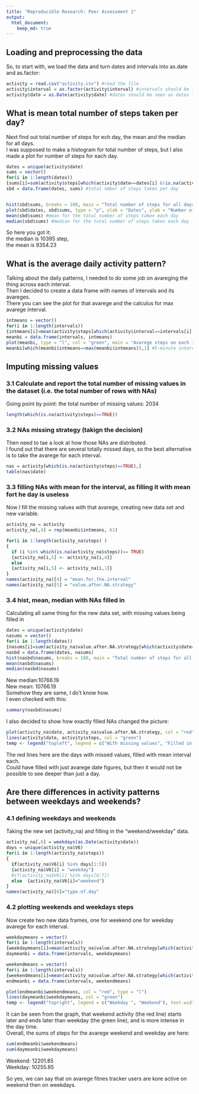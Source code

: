 ```yaml
---
title: "Reproducible Research: Peer Assessment 1"
output: 
  html_document:
    keep_md: true
---
```

## Loading and preprocessing the data

So, to start with, we load the data and turn dates and intervals into as.date and as.factor:
```r
activity = read.csv("activity.csv") #read the file
activity$interval = as.factor(activity$interval) #intervals should be factors for futhers tasks
activity$date = as.Date(activity$date) #dates should be seen as dates for further tasks#
```


## What is mean total number of steps taken per day?
Next find out total number of steps for ech day, the mean and the median for all days.  
I was supposed to make a histogram for total number of steps, but I also made a plot for number of steps for each day.
```r
dates = unique(activity$date)
sums = vector()
for(i in 1:length(dates))
{sums[i]=sum(activity$steps[which(activity$date==dates[i] &!is.na(activity$steps))])}
sbd = data.frame(dates, sums) #total nmber of steps taken per day


hist(sbd$sums, breaks = 100, main = "Total number of steps for all days", xlab = "Number of steps per day") #histogram for the total number of steps taken each day
plot(sbd$dates, sbd$sums, type = "p", xlab = "Dates", ylab = "Number of steps on this day", main = "Number of steps for each day") #showing how total number of steps distributes across all dates
mean(sbd$sums) #mean for the total number of steps taken each day
median(sbd$sums) #median for the total number of steps taken each day
```

So here you got it:  
the median is 10395 step,  
the mean is 9354.23

## What is the average daily activity pattern?
Talking about the daily patterns, I needed to do some job on avareging the thing across each interval.  
Then I decided to create a data frame with names of intervals and its avareges.  
There you can see the plot for that avarege and the calculus for max avarege interval.  
```r
intmeans = vector()
for(i in 1:length(intervals))
{intmeans[i]=mean(activity$steps[which(activity$interval==intervals[i] &!is.na(activity$steps))])}
meanbi = data.frame(intervals, intmeans)
plot(meanbi, type = "l", col = "green", main = "Avarege steps on each interval acoss all days", xlab = "Intervals", ylab = "Number of steps") #plot for the mean steps for each interval across all days
meanbi[which(meanbi$intmeans==max(meanbi$intmeans)),1] #5-minute interval that on average contains most number of steps 
```

## Imputing missing values
### 3.1 Calculate and report the total number of missing values in the dataset (i.e. the total number of rows with NAs)
Going point by point: the total number of missing values: 2034
```r
length(which(is.na(activity$steps)==TRUE))
```

### 3.2 NAs missing strategy (takign the decision)
Then need to tae a look at how those NAs are distributed.  
I found out that there are several totally missed days, so the best alternative is to take the avarege for each interval.  
```r
nas = activity[which(is.na(activity$steps)==TRUE),]
table(nas$date)
```

### 3.3 filling NAs with mean for the interval, as filling it with mean fort he day is useless
Now I fill the missing values with that avarege, creating new data set and new variable.  

```r
activity_na = activity
activity_na[,4] = rep(meanbi$intmeans, 61)

for(i in 1:length(activity_na$steps) )
{
  if (i %in% which(is.na(activity_na$steps))== TRUE) 
  {activity_na[i,5] <- activity_na[i,4]} 
  else
  {activity_na[i,5] <- activity_na[i,1]}
}
names(activity_na)[4] = "mean.for.the.interval"
names(activity_na)[5] = "value.after.NA.strategy"
```

### 3.4 hist, mean, median with NAs filled in
Calculating all same thing for the new data set, with missing values being filled in  
```r
dates = unique(activity$date)
nasums = vector()
for(i in 1:length(dates))
{nasums[i]=sum(activity_na$value.after.NA.strategy[which(activity$date==dates[i])])}
nasbd = data.frame(dates, nasums)
hist(nasbd$nasums, breaks = 100, main = "Total number of steps for all days", xlab = "Number of steps per day")
mean(nasbd$nasums)
median(nasbd$nasums)
```
New median:10766.19  
New mean: 10766.19  
Somehow they are same, I do't know how.  
I even checked with this:  
```r
summary(nasbd$nasums)
```

I also decided to show how exactly filled NAs changed the picture:  
```r
plot(activity_na$date, activity_na$value.after.NA.strategy, col = "red", type = "l", main = "Total number of steps for each day with filled missing values", xlab = "Dates", ylab = "Number of steps on this date")
lines(activity$date, activity$steps, col = "green")
temp <- legend("topleft", legend = c("With missing values", "Filled in missing values"), text.width = strwidth("2,000,000"),lty = 1, col = c("green", "red"), xjust = 1, yjust = 1, title = " ")

```
The red lines here are the days with missed values, filled with mean interval each.   
Could have filled with just avarege date figures, but then it would not be possible to see deeper than just a day.  

## Are there differences in activity patterns between weekdays and weekends?
### 4.1 defining weekdays and weekends
Taking the new set (activity_na) and filling in the "weekend/weekday" data.
```r
activity_na[,6] = weekdays(as.Date(activity$date))
days = unique(activity_na$V6)
for(i in 1:length(activity_na$steps))
{
  if(activity_na$V6[i] %in% days[1:5])
  {activity_na$V6[i] = "weekday"}
  #if(activity_na$V6[i] %in% days[6:7])
  else  {activity_na$V6[i]="weekend"}
}
names(activity_na)[6]="type.of.day"
```

### 4.2 plotting weekends and weekdays steps
Now create two new data frames, one for weekend one for weekday avarege for each interval.
```r
weekdaymeans = vector()
for(i in 1:length(intervals))
{weekdaymeans[i]=mean(activity_na$value.after.NA.strategy[which(activity_na$type.of.day=="weekday"&activity_na$interval==intervals[i])])}
daymeanbi = data.frame(intervals, weekdaymeans)

weekendmeans = vector()
for(i in 1:length(intervals))
{weekendmeans[i]=mean(activity_na$value.after.NA.strategy[which(activity_na$type.of.day=="weekend"&activity_na$interval==intervals[i])])}
endmeanbi = data.frame(intervals, weekendmeans)

plot(endmeanbi$weekendmeans, col = "red", type = "l")
lines(daymeanbi$weekdaymeans, col = "green")
temp <- legend("topright", legend = c("Weekday ", "Weekend"), text.width = strwidth("1,000,000"),lty = 1, col = c("green", "red"), xjust = 1, yjust = 1, title = "Line Types")
```

It can be seen from the graph, that weekend activity (the red line) starts later and ends later than weekday (the green line), and is more intense in the day time.  
Overall, the sums of steps for the avarege weekend and weekday are here:  
```r
sum(endmeanbi$weekendmeans)
sum(daymeanbi$weekdaymeans)
```
Weekend: 12201.85  
Weekday: 10255.85  

So yes, we can say that on avarege fitnes tracker users are kore active on weekend then on weekdays.
